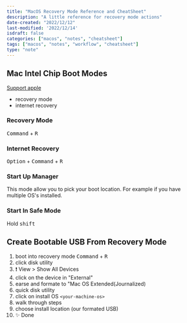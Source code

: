 ```yaml
---
title: "MacOS Recovery Mode Reference and CheatSheet"
description: "A little reference for recovery mode actions"
date-created: "2022/12/12"
last-modified: '2022/12/14'
isdraft: false
categories: ["macos", "notes", "cheatsheet"]
tags: ["macos", "notes", "workflow", "cheatsheet"]
type: "note"
---
```



## Mac Intel Chip Boot Modes

[Support apple](https://support.apple.com/en-us/HT201255)

- recovery mode
- internet recovery

### Recovery Mode

<Kbd>Command</Kbd> + <Kbd>R</Kbd>

### Internet Recovery

<Kbd>Option</Kbd> + <Kbd>Command</Kbd> + <Kbd>R</Kbd>

### Start Up Manager

This mode allow you to pick your boot location. For example if you have multiple OS's installed.

### Start In Safe Mode

Hold <Kbd>shift</Kbd>

## Create Bootable USB From Recovery Mode

1. boot into recovery mode <Kbd>Command</Kbd> + <Kbd>R</Kbd>
2. click disk utility
3. ❗ View > Show All Devices
4. click on the device in "External"
5. earse and formate to "Mac OS Extended(Journalized)
6. quick disk utility
7. click on install OS `<your-machine-os>`
8. walk through steps
9. choose install location (our formated USB)
10. ✨ Done
